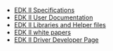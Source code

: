 *[[EDK II Specifications]]
*[[EDK II User Documentation]]
*[[EDK II Libraries and Helper files]]
*[[EDK II white papers]]
*[[Driver-Developer| EDK II Driver Developer Page]]

<!-- [[Category:EDKII]] -->
<!-- [[Category:Documents]] -->